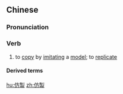 {{also|仿制}}
==Chinese==
{{zh-forms|s=仿制}}

===Pronunciation===
{{zh-pron
|m=fǎngzhì
|c=fong2 zai3
|cat=v
}}

===Verb===
{{zh-verb}}

# to [[copy]] by [[imitating]] a [[model]]; to [[replicate]]

====Derived terms====
{{zh-der|仿製品}}

[[hu:仿製]]
[[zh:仿製]]